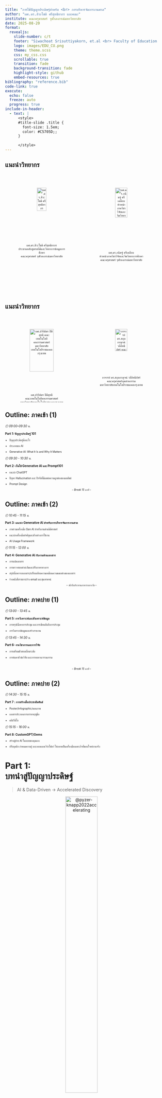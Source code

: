 ```yaml
---
title: "การใช้ปัญญาประดิษฐ์สำหรับ <br> การบริหารจัดการงานศาล"
author: "ผศ.ดร.สิวะโชติ ศรีสุทธิยากร และคณะ"
institute: คณะครุศาสตร์ จุฬาลงกรณ์มหาวิทยาลัย
date: 2025-08-20
format:
  revealjs:
    slide-number: c/t
    footer: "Siwachoat Srisuttiyakorn, et.al <br> Faculty of Education Chulalongkorn University <br> 👉 [Q&A](https://app.sli.do/event/fh4rtk2N3hycpwGzBrskNe) 👈 "
    logo: images/EDU_CU.png
    theme: theme.scss
    css: my_css.css
    scrollable: true
    transition: fade
    background-transition: fade
    highlight-style: github
    embed-resources: true
bibliography: "reference.bib"
code-link: true
execute:
  echo: false
  freeze: auto
  progress: true
include-in-header:
  - text: |
      <style>
      #title-slide .title {
        font-size: 1.5em;
        color: #C5705D;; 
      }
      
      </style>
---
```


## แนะนำวิทยากร

::::::: columns
:::: {.column width="50%"}
<center>

<br>

::: {style="font-size:70%;"}
![<br>ผศ.ดร.สิวะโชติ ศรีสุทธิยากร <br> ประธานหลักสูตรสถิติและวิทยาการข้อมูลการศึกษา <br> คณะครุศาสตร์ จุฬาลงกรณ์มหาวิทยาลัย](https://www.edu.chula.ac.th/sites/default/files/users/user31/SCC-removebg-preview.png){width="44%"}
:::

</center>
::::

:::: {.column width="50%"}
<center>

<br>

::: {style="font-size:70%;"}
![<br>ผศ.ดร.กนิษฐ์ ศรีเคลือบ <br> ห้วหน้าภาควิชาวิจัยและจิตวิทยาการศึกษา <br> คณะครุศาสตร์ จุฬาลงกรณ์มหาวิทยาลัย](https://www.edu.chula.ac.th/sites/default/files/users/user31/KSK-removebg-preview.png){width="50%"}
:::

</center>
::::
:::::::

## แนะนำวิทยากร

::::::: columns
:::: {.column width="50%"}
<center>

<br>

::: {style="font-size:70%;"}
![<br>ผศ.ปาริฉัตร ปิติสุทธิ <br> คณะเทคโนโลยีคหกรรมศาสตร์ <br> มหาวิทยาลัยเทคโนโลยีราชมงคลกรุงเทพ](images/oil.png){width="70%"}
:::

</center>
::::

:::: {.column width="50%"}
<center>

<br>

::: {style="font-size:70%;"}
![<br>อาจารย์ ดร.สกุลกาญจน์ วลีอิทธิภัสร์ <br> คณะครุศาสตร์อุตสาหกรรม <br> มหาวิทยาลัยเทคโนโลยีราชมงคลกรุงเทพ](images/JA.png){width="50%"}
:::

</center>
::::
:::::::

## Outline: ภาคเช้า (1)

::: {style="font-size:70%;"}
*🕘 09:00–09:30 น.*

**Part 1: ปัญญาประดิษฐ์ 101**
:::

::: {style="font-size:60%;"}
-   ปัญญาประดิษฐ์คืออะไร

-   ประเภทของ AI

-   Generative AI: What It Is and Why It Matters
:::

::: {style="font-size:70%;"}
*🕘 09:30 - 10:30 น.*

**Part 2: เริ่มใช้ Generative AI และ Prompt101**
:::

::: {style="font-size:60%;"}
-   แนะนำ ChatGPT

-   ปัญหา Hallucination และ ปัจจัยที่มีผลต่อความถูกต้องของผลลัพธ์

-   Prompt Design

<center>-- *Break 15 นาที* --</center>
:::

## Outline: ภาคเช้า (2)

::: {style="font-size:70%;"}
*🕘 10:45 - 11:15 น.*

**Part 3: แนะนำ Generative AI สำหรับการบริหารจัดการงานศาล**
:::

::: {style="font-size:60%;"}
-   ภาพรวมเครื่องมือ Gen AI สำหรับงานด้านนิติศาสตร์

-   แนะนำเครื่องมือสำคัญและตัวอย่างการใช้งาน

-   AI Usage Framework
:::

::: {style="font-size:70%;"}
*🕘 11:15 - 12:00 น.*

**Part 4: Generative AI กับงานด้านเอกสาร**
:::

::: {style="font-size:60%;"}
-   การแปลเอกสาร

-   การตรวจสอบคำสะกัดและปรับภาษาทางการ

-   สรุปเนื้อหาจากเอกสาร/เปรียบเทียบความเหมือนความแตกต่างของเอกสาร

-   ร่างหนังสือราชการ/ร่าง email และสุนทรพจน์

<center>-- *พักรับประทานอาหารกลางวัน* --</center>
:::

## Outline: ภาคบ่าย (1)

::: {style="font-size:70%;"}
*🕘 13:00 - 13:45 น.*

**Part 5: การวิเคราะห์และสังเคราะห์ข้อมูล**
:::

::: {style="font-size:60%;"}
-   การสรุปเนื้อหาการประชุม และการเขียนบันทึกการประชุม

-   การวิเคราะห์ข้อมูลและสร้างรายงาน
:::

::: {style="font-size:70%;"}
*🕘 13:45 - 14:30 น.*

**Part 6: งานวิชาการและการวิจัย**
:::

::: {style="font-size:60%;"}
-   การเตรียมตัวสอบเลื่อนระดับ

-   การค้นหาหัวข้อวิจัย และการทบทวนวรรณกรรม
:::

::: {style="font-size:60%;\""}
<br>

<center>-- *Break 15 นาที* --</center>
:::

## Outline: ภาคบ่าย (2)

::: {style="font-size:70%;"}
*🕘 14:30 - 15:15 น.*

**Part 7 : การสร้างสื่อประชาสัมพันธ์**
:::

::: {style="font-size:60%;"}
-   Poster/Infographic/แผนภาพ

-   เอกสารประกอบการบรรยาย/คู่มือ

-   คลิปวิดิโอ
:::

::: {style="font-size:70%;"}
*🕘 15:15 - 16:00 น.*

**Part 8: CustomGPT/Gems**
:::

::: {style="font-size:60%;"}
-   สร้างผู้ช่วย AI ในแบบของคุณเอง

-   ปรับบุคลิก กำหนดความรู้ และออกแบบเวิร์กโฟลว์ ให้กลายเป็นเครื่องมือเฉพาะกิจที่ตอบโจทย์งานจริง
:::

# Part 1: <br>บทนำสู่ปัญญาประดิษฐ์

> AI & Data-Driven → Accelerated Discovery

<center>

![@pyzer-knapp2022accelerating](img/paradigm.png){width="50%"}

</center>

## ปัญญาประดิษฐ์คืออะไร ?

-   สาขาวิชา (Discipline) : AI เป็นสาขาวิชาหนึ่งในวิทยาการคอมพิวเตอร์ที่มุ่งเน้นศึกษาและพัฒนาวิธีการ/ทฤษฎีเพื่อสร้างโปรแกรม/เครื่องจักรที่สามารถเลียนแบบความสามารถของสมองมนุษย์

    -   การเรียนรู้ (learning)

    -   การให้เหตุผล (reasoning)

    -   การรับรู้ (perception)

    -   การแก้ปัญหา (problem solving)

    -   การปรับตัว (adaption)

## AI Ecosystem {.smaller}

<br>

![](https://media.springernature.com/full/springer-static/image/chp%3A10.1007%2F978-981-19-2879-6_1/MediaObjects/513316_1_En_1_Fig8_HTML.png){width="70%"}

## AI ไม่ได้มีแค่ ChatGPT, Gemini, Claude, ...

<br>

<center>

![@HuaweiTechnologies_Co_Ltd2023](images/stop-confusing-ai-with-generative-ai-v0-CqIVwX9Is9V1xygjLNaKYc14YKZuewL10xylYBKOuH4.webp){width="50%"}

</center>

## ประเภทของ AI

<br>

<center>

![@datakeen2020ai](img/3_stages_of_ai.png){width="90%"}

</center>

## AI in the Modern World (1) {.smaller}

:::::::::: columns
:::::: {.column width="50%"}
![](img/eyeAI.png){width="60%"}

> ::: {style="font-size: 50%;"}
> "Using **two types of neural network** - mathematical systems for identifying patterns in images or data - the Al system quickly **learnt to identify ten features of eye disease** from highly complex optical coherence tomography (OCT) scans. **The system was then able to recommend a referral decision based on the most urgent conditions detected.**" ... "Al was able to make the right referral recommendation more than **94% of the time** ..."
> :::

::: {style="font-size: 50%;"}
-   Diabetic Retinopathy

-   Age-related Macular Degeneration

-   Glaucoma

-   Retinal Detachment

-   Optic Neuropathy
:::

:::: {style="font-size: 70%;"}
::: caption2
https://www.ucl.ac.uk/ioo/news/2018/aug/artificial-intelligence-equal-experts-detecting-eye-diseases [-@ucl2018ai]
:::
::::
::::::

::::: {.column width="50%"}
Al system for breast cancer screening

![](img/ai_cancer.png){width="60%"} ![](img/ai_cancer2.png){width="70%"}

:::: {style="font-size: 50%;"}
</br>

::: caption
[@mckinney2020international]
:::
::::
:::::
::::::::::

## AI in the Modern World (2) {.smaller}

![https://knihovna.utb.cz/en/services/tools/grammarly/](images/paste-24.png)

## AI in the Modern World (3) {.smaller}

<left> ![สิวะโชติ และคณะ (2568)](images/paste-21.png){width="50%"}

::: caption2
สิวะโชติ และคณะ (2568)
:::

![](img/climate.png){width="75%"} </left>

::: caption2
@srisuttiyakorn2024technical
:::

## AI in the Modern World (4) {.smaller}

-   วิเคราะห์ร่องรอยความรู้

-   ทำนายแนวโน้มความรู้ในอนาคตจากร่องรอยความรู้ในปัจจุบัน

::::: columns
::: {.column width="50%"}
![](images/AI_example1.png){width="100%"}
:::

::: {.column width="50%"}
![@park2024enhancing](images/paste-23.png){fig-align="left" width="100%"}
:::
:::::

## AI in the Modern World (5) {.smaller}

-   AI chatbot ที่ออกแบบมาเพื่อเป็น “copilot” ด้านสุขภาพจิต

-   ใช้แนวทางของ CBT (Cognitive Behavioral Therapy) หรือ “การบำบัดทางความคิดและพฤติกรรม”

-   ติดตามสุขภาพจิตอย่างต่อเนื่อง

::::::: columns
:::: {.column width="50%"}
![](img/woebot.png){width="75%"}

::: caption2
https://woebothealth.com/[-@woebothealth2025]
:::
::::

:::: {.column width="40%"}
![](img/vitual_healthcare.png){width="100%"}

::: caption3
https://www.youper.ai/how-it-works
:::
::::
:::::::

## AI in the Modern World (6) {.smaller}

![](img/generativeAI_copy.png){width="40%"}

## Artificial Intelligence {.smaller}

<center>

![@HuaweiTechnologies_Co_Ltd2023](images/stop-confusing-ai-with-generative-ai-v0-CqIVwX9Is9V1xygjLNaKYc14YKZuewL10xylYBKOuH4.webp){width="50%"}

</center>

## Generative AI: What It Is and Why It Matters {.smaller}

<br>

::::::::: columns
::::::: {.column width="60%"}
::: {.fragment .fade-in style="font-size:80%;"}
**Generative AI** คือระบบปัญญาประดิษฐ์ที่สามารถสร้างข้อมูลใหม่ เช่น ข้อความ รูปภาพ เสียง โค้ด หรือวิดีโอ โดยอิงจากรูปแบบ (*patterns*) และโครงสร้าง (*structures*) ที่เรียนรู้จากข้อมูลจำนวนมาก
:::

::: {.fragment .fade-in style="font-size:80%;"}
กระบวนการสร้างไม่ได้เกิดจากการสุ่ม แต่เป็นการ **คำนวณทางสถิติ**\
เพื่อหา “ผลลัพธ์ที่มีความเป็นไปได้สูงสุด” ภายใต้บริบทที่กำหนด
:::

::: {.fragment .fade-in style="font-size:80%;"}
การสร้างเนื้อหาต้องอาศัย:

-   **Context**: บริบท เช่น ข้อความก่อนหน้า หรือข้อมูลแวดล้อม
-   **Prompt**: คำกระตุ้นที่ระบุภารกิจ รูปแบบ หรือเจตนาของผู้ใช้
:::

::: {.fragment .fade-in style="font-size:80%;"}
ผลลัพธ์ที่ได้จึงไม่ใช่ “ของใหม่โดยสมบูรณ์” (original content) แต่เป็นการจัดเรียงองค์ประกอบใหม่ตามความน่าจะเป็นของการเกิดร่วมกันของคำหรือพิกเซล ที่ คล้ายคลึงกับสิ่งที่เคยเรียนรู้มา แต่มีความยืดหยุ่นและสร้างสรรค์เพียงพอที่จะใช้งานในหลากหลายบริบท และตรงตามวัตถุประสงค์
:::
:::::::

::: {.column width="40%"}
![https://wordlift.io/blog/en/generative-ai-for-seo/](https://wordlift.io/blog/en/wp-content/uploads/sites/3/2023/07/Generative-AI-for-SEO-landscape-1.png)
:::
:::::::::

## Generative AI: หลักการทำงาน {.smaller}

<br>

::: {style="font-size:80%;"}
![](images/paste-26.png)
:::

# Part 2: เริ่มใช้ Generative AI และ Prompt 101

## ChatGPT {.smaller}

:::::: columns
:::: {.column width="50%"}
::: {style="font-size:90%;"}
1.  เข้าไปที่เว็บไซต์ [chat.openai.com](chat.openai.com)
2.  ลงทะเบียนหรือเข้าสู่ระบบ
3.  เลือกโมเดลที่ต้องการใช้
4.  ลองพิมพ์คำถามหรือคำสั่งในช่องข้อความ
5.  ตรวจสอบคำตอบที่ได้รับ ปรับปรุง และนำผลลัพธ์ไปใช้

![](images/paste-22.png){width="605"}
:::
::::

::: {.column width="50%"}
![https://openai.com/chatgpt/pricing/](images/paste-27.png)
:::
::::::

## ChatGPT {.smaller}

:::::: columns
:::: {.column width="50%"}
::: {style="font-size:90%;"}
1.  เข้าไปที่เว็บไซต์ [chat.openai.com](chat.openai.com)
2.  ลงทะเบียนหรือเข้าสู่ระบบ
3.  เลือกโมเดลที่ต้องการใช้
4.  ลองพิมพ์คำถามหรือคำสั่งในช่องข้อความ
5.  ตรวจสอบคำตอบที่ได้รับ ปรับปรุง และนำผลลัพธ์ไปใช้

![](images/paste-22.png){width="605"}
:::
::::

::: {.column width="50%"}
![](images/paste-28.png)
:::
::::::

## ChatGPT {.smaller}

:::::: columns
:::: {.column width="50%"}
::: {style="font-size:90%;"}
1.  เข้าไปที่เว็บไซต์ [chat.openai.com](chat.openai.com)
2.  ลงทะเบียนหรือเข้าสู่ระบบ
3.  เลือกโมเดลที่ต้องการใช้
4.  ลองพิมพ์คำถามหรือคำสั่งในช่องข้อความ
5.  ตรวจสอบคำตอบที่ได้รับ ปรับปรุง และนำผลลัพธ์ไปใช้

![](images/paste-22.png){width="605"}
:::
::::

::: {.column width="50%"}
![https://teamai.com/blog/large-language-models-llms/understanding-different-chatgpt-models/](images/paste-29.png)
:::
::::::

## GPT5

<left>

![](images/clipboard-3159359393.png){width="60%"} </left>

::: caption3
https://openai.com/index/introducing-gpt-5/
:::

## กิจกรรมลองใช้ ChatGPT

![](images/clipboard-890974437.png){width="30%"}

## กิจกรรมลองใช้ ChatGPT

> ช่วยร่างหนังสือตอบรับการเป็นวิทยากรการอบรมหลักสูตร "การพัฒนาศักยภาพบุคลากร สำหรับข้าราชการศาลยุติธรรม พนักงานราชการศาลยุติธรรม และลูกจ้าง" ของ ผศ.ดร.A หน่อย

-   ผลลัพธ์ที่ได้เป็นอย่างไร?

-   เราสามารถปรับปรุงผลลัพธ์อย่างไรได้บ้าง

## พิจารณาตัวอย่างต่อไปนี้

![](images/clipboard-1535761003.png){width="60%"}

## ปัญหา Hallucination {.smaller}

<left> ![](images/paste-30.png){width="45%"} </left>

<br>

AI hallucination หมายถึงกรณีที่ระบบปัญญาประดิษฐ์ (AI) สร้างเนื้อหาหรือคำตอบที่ **ไม่ได้อิงจากข้อมูลจริงหรือข้อมูลที่ได้รับมา** ซึ่งอาจทำให้ AI สร้างข้อมูลที่**ไม่ถูกต้อง นำไปสู่ความเข้าใจผิด หรือแต่งขึ้นทั้งหมด** ซึ่งอาจก่อให้เกิดปัญหาในหลายบริบทของการใช้งาน

-   **สร้างข้อมูลเท็จโดยสิ้นเชิง (total fabrication)** -- สร้างแก่นของเรื่องราวที่ไม่มีอยู่จริงขึ้นมาทั้งหมด เช่น อ้างอิงหลักฐานข้อมูลผิด ให้เหตุผลผิด นำไปสู่การสร้างข้อสรุปผิด

-   **ผสมผสานระหว่างข้อมูลจริงและเท็จ (mixing true & false)** -- หลักการโดยรวมถูกต้อง แต่อาจยกตัวอย่างหรือหลักฐานข้อมูลประกอบที่ไม่มีอยู่จริง

-   **สรุปความเกินจริง (faulty inference)** -- ข้อมูลตั้งต้นถูก แต่ข้อสรุปตีความเกินขอบเขตการอ้างอิงของข้อมูล

## ปัจจัยที่มีผลต่อความถูกต้อง/เหมาะสมของผลลัพธ์ {.smaller}

::: {style="font-size:85%;"}
-   **Model**

    -   พื้นความรู้เดิม (Knowledge Base) โมเดลถูก train มาด้วยข้อมูลอะไรบ้าง สิ้นสุด ณ ตอนไหน มีความเป็นปัจจุบันมากน้อยแค่ไหน

    -   สถาปัตยกรรมของโมเดล

    -   ขนาดและความสามารถในการให้เหตุผล โมเดลขนาดใหญ่มักมีความสามารถในการคิดเชิงเหตุผล หรือคิดในปัญหาซับซ้อนได้ดีกว่า

    -   การปรับจูนเฉพาะทาง (Fine-tuning) ช่วยให้โมเดลเข้าใจบริบทเฉพาะทางได้ดีขึ้น

-   **Prompt**

    -   กระบวนการกระตุ้นเพื่อให้ LLM แสดงผลลัพธ์ตามที่ต้องการ

    -   Prompt ชัดเจน ไม่กำกวม และบอกสิ่งที่ต้องการอย่างละเอียด จะได้ผลลัพธ์ที่ดีกว่า

    -   เทคนิคการ Prompt ที่แตกต่างกันอาจให้ผลลัพธ์แตกต่างกันไปด้วย (อาจไม่จริงเสมอไปโดยเฉพาะกับโมเดลขนาดใหญ่ที่มีประสิทธิภาพสูง เช่น gpt-o1, gpt-o3)

-   **Context**

    -   ข้อมูลแวดล้อมที่ป้อนเข้าไปพร้อมกับ Prompt เช่น เนื้อหาจากเอกสาร, บทสนทนาก่อนหน้า, หรือข้อมูลเฉพาะที่โมเดลไม่เคยรู้มาก่อน

    -   กระบวนการจัดหา Context ที่ถูกต้องก็เป็นปัจจัยที่มีผลด้วย
:::

## Prompt Design

> "คุณภาพของ prompt ส่งผลต่อคุณภาพของผลลัพธ์"

<center>

![https://llmnanban.akmmusai.pro/Introductory/Prompt-Elements/](https://llmnanban.akmmusai.pro/images/elements.png){width="50%"}

</center>

## เทคนิคการออกแบบ Prompt : In-Context Learning Strategy {.smaller}

-   Zero-Shot Prompting

-   One-Shot Prompting

-   Few-Shot Prompting

-   Chain-of-Thought

-   Template Design

## Zero-shot prompting

::: {style="font-size:80%;"}
> จากข้อเท็จจริงที่ว่า เจ้าของหอพักเข้าห้องผู้เช่าโดยไม่ได้แจ้งล่วงหน้า และนำทรัพย์สินของผู้เช่าออกไป กรุณาช่วยสรุปเป็นบันทึกย่อ โดยระบุประเด็นข้อกฎหมายที่ควรส่งต่อให้ผู้พิพากษาวินิจฉัย จัดทำในรูปแบบภาษาทางการราชการ กระชับ และแบ่งหัวข้อชัดเจน
:::

## One-Shot Prompting {.smaller}

::: callout
**แนวคิด One-Shot:** ให้ตัวอย่างเพียง 1 ชุด เพื่อชี้นำรูปแบบคำตอบ แล้วให้โมเดลทำกับข้อความใหม่
:::

แปลงข้อความทางกฎหมายให้เป็นภาษาที่ประชาชนเข้าใจง่าย

**ตัวอย่าง (One-Shot Example)**\

-   **ภาษากฎหมาย:** ผู้ใดลักทรัพย์ผู้อื่น ต้องระวางโทษจำคุกไม่เกินสามปี หรือปรับไม่เกินหกหมื่นบาท หรือทั้งจำทั้งปรับ\
-   **ภาษาชาวบ้าน:** ถ้าใครขโมยของคนอื่น อาจติดคุกไม่เกิน 3 ปี หรือโดนปรับไม่เกิน 60,000 บาท หรือทั้งติดคุกทั้งโดนปรับ

**ให้แปลงข้อความนี้**\

-   **ภาษากฎหมาย:** ผู้ให้เช่าต้องส่งมอบทรัพย์ให้ผู้เช่าตามที่ตกลงกันไว้ 
-   **ภาษาชาวบ้าน:** …

## Few-Shot Prompting {.smaller}

::: callout
**แนวคิด Few-Shot:** ให้ตัวอย่างมากกว่าหนึ่งชุด เพื่อชี้นำรูปแบบคำตอบอย่างต่อเนื่อง แล้วให้โมเดลทำกับสถานการณ์ใหม่
:::

::: {style="font-size:80%;"}
จากสถานการณ์ ให้ช่วยระบุ **มาตรากฎหมายที่เกี่ยวข้อง** และจัดทำเป็น **บันทึกย่อสำหรับเจ้าหน้าที่ศาล** เพื่อส่งต่อให้ผู้พิพากษาพิจารณา

**ตัวอย่างที่ 1**\

-   **สถานการณ์:** นาย ก. ขโมยโทรศัพท์จากกระเป๋าของนาย ข.

-   **บันทึกเจ้าหน้าที่ศาล:** ข้อเท็จจริงเข้าลักษณะความผิดฐาน “ลักทรัพย์” ตามประมวลกฎหมายอาญา มาตรา 334

**ตัวอย่างที่ 2**\

-   **สถานการณ์:** นางสาว ค. ปลอมลายเซ็นในเช็คเงินสดเพื่อเบิกเงิน

-   **บันทึกเจ้าหน้าที่ศาล:** ข้อเท็จจริงเข้าลักษณะความผิดฐาน “ปลอมเอกสาร” ตามประมวลกฎหมายอาญา มาตรา 264

**สถานการณ์ใหม่** 

-   **สถานการณ์:** นาย ง. ทำร้ายร่างกายนาย จ. จนได้รับบาดเจ็บสาหัส

-   **บันทึกเจ้าหน้าที่ศาล:** …
:::

## Chain-of-Thought (CoT) (1) {.smaller}

Chain-of-Thought Prompting คือเทคนิคการออกแบบ prompt ที่ให้โมเดลภาษารู้จักการคิดแบบมีเหตุผลเป็นขั้นเป็นตอน หรือแสดงวิธีคิด/วิธีทำออกมาก่อนจะสรุปเป็นคำถามสุดท้าย (step-by-step reasoning)

แทนที่จะให้โมเดลตอบทันที...

> ใช้ prompt กระตุ้นให้โมเดลแจกแจงกระบวนการคิด การให้เหตุผล วิธีการคำนวณ หรือการดำเนินงานเพื่อนำไปสู่ผลลัพธ์ออกมาทีละขั้น

-   ลดปัญหา Hallucination

-   เพิ่มความโปร่งใส คุณภาพคำตอบดีขึ้น

-   สอดคล้องกับหลักการ Human in the Loop/Human Center Mindset

## Chain-of-Thought (CoT) (2) {.smaller}

::: {style="font-size:110%;"}
สถานการณ์

```         
เมื่อวันที่ 10 พฤศจิกายน 2560 นายโมทย์ นายสมคิด และพวกรวม 10 คน ได้ประชุมวางแผนให้นายโมทย์ใช้ลูกระเบิดชนิดสังหารขว้างใส่ห้องแถวไม้ 2 ชั้นของนายขุน โดยชั้นล่างเปิดเป็นร้านขายของ และชั้นบนเป็นที่พักอาศัยของนายขุนและครอบครัว แต่เกิดอุปสรรคจึงได้ยกเลิกแผนการ

ต่อมาในวันที่ 12 พฤศจิกายน 2560 นายโมทย์และพวกรวม 9 คน ได้นัดประชุมวางแผนอีกครั้ง โดยในครั้งนี้นายสมคิดไม่ได้เข้าร่วมประชุมด้วย

เมื่อประชุมเสร็จแล้ว นายโมทย์จึงเดินทางไปที่บ้านของนายขุน เมื่อถึงบ้าน นายโมทย์เห็นนายขุนและครอบครัวทุกคนขับรถออกจากบ้านไป หลังจากนั้นประมาณ 10 นาที นายโมทย์จึงใช้ลูกระเบิดชนิดสังหารขว้างใส่ห้องแถวไม้ของนายขุน เป็นเหตุให้ฝาบ้าน ประตูบ้าน และกระจกช่องลม ซึ่งเป็นส่วนหนึ่งของตัวบ้าน ได้รับความเสียหายจากแรงระเบิด

สิบตำรวจเอกดำรง และดาบตำรวจอิทธิพล ซึ่งพบเห็นการกระทำความผิดของนายโมทย์ จึงเข้าจับกุมและนำส่งพนักงานสอบสวน โดยทั้งสองนายเดินขนาบข้างและคล้องแขนนายโมทย์ไว้คนละข้าง

ระหว่างทาง นายศึกษากับพวกประมาณ 10 ถึง 15 คน ซึ่งเป็นเพื่อนของนายโมทย์ ได้เข้ามาแย่งตัวนายโมทย์ โดยนายศึกษาดึงตัวนายโมทย์ และใช้เท้าถีบสิบตำรวจเอกดำรง และดาบตำรวจอิทธิพล ขณะเดียวกัน นายโมทย์พยายามดิ้นรนเพื่อให้พ้นจากการถูกควบคุมตัว เป็นเหตุให้เท้าของนายโมทย์ไปถูกสิบตำรวจเอกดำรง และดาบตำรวจอิทธิพล
```
:::

**Zero-Shot Prompting**

::: {style="font-size:110%;"}
```         
ให้วินิจฉัยว่า นายโมทย์ นายสมคิด และนายศึกษา มีความผิดตามประมวลกฎหมายอาญาฐานใดหรือไม่?
```
:::

**Single-Turn CoT**

::: {style="font-size:110%;"}
```         
นายโมทย์ มีความผิดตามประมวลกฎหมายอาญาฐานใดหรือไม่ ช่วยอธิบายเหตุผลด้วย
```
:::

::: {style="font-size:90%;"}
ผลลัพธ์ที่ได้เป็นอย่างไร? แตกต่างกันหรือไม่?
:::

## Chain-of-Thought (CoT): Multi-Turn CoT {.smaller}

-   CoT ไม่จำเป็นต้องดำเนินการจบใน prompt เดียว ผู้ใช้สามารถออกแบบป้อน prompt หลาย ๆ รายการ อย่างเป็นลำดับ

-   ได้ร่วมคิดไปกับโมเดล เห็นกระบวนการคิดระหว่างทาง (สอดคล้องกับ concept explainable AI)

-   สามารถให้ feedback หรือให้ข้อมูลใหม่แต่โมเดลได้ระหว่างกระบวนการคิด

::: {style="font-size:120%;"}
```         
1. วิเคราะห์พฤติกรรมของ “นายโมทย์”

(1.1) พฤติกรรมที่เกิดขึ้น:
    – ขว้างลูกระเบิดใส่ห้องแถวไม้ของนายขุน
    – ทำให้ทรัพย์สินเสียหาย เช่น ฝาบ้าน ประตูบ้าน กระจก

(1.2) ข้อเท็จจริง:
    – บ้านเป็นอาคาร 2 ชั้น ซึ่งชั้นบนใช้เป็นที่อยู่อาศัยของเจ้าของบ้านและครอบครัว
    – แม้ไม่มีคนอยู่ขณะเกิดเหตุ แต่โดยสภาพถือว่าเป็นอาคารที่มีคนอยู่อาศัย

(1.3) วิเคราะห์กฎหมายที่เกี่ยวข้อง:
    - มาตรา 218(2): วางเพลิงหรือทำให้เกิดระเบิดแก่ทรัพย์ในอาคารที่คนอาศัยอยู่ → มีความผิด
    - มาตรา 358: ทำให้เสียทรัพย์
    - มาตรา 138 วรรคสอง: ต่อสู้ขัดขวางเจ้าพนักงาน โดยใช้กำลังระหว่างถูกจับกุม

(1.4) สรุปความผิดของนายโมทย์ พร้อมอธิบายเหตุผล 
```
:::

ผลลัพธ์ที่ได้เป็นอย่างไร แตกต่างกันหรือไม่?

## The ABCDE Framework for Legal Professionals

[ContractPodAI](https://contractpodai.com/news/ai-prompts-for-legal-professionals/) แนะนำกรอบแนวคิด ABCDE

::: {style="font-size:90%;"}
-   **Audience/Agent Definition:** กำหนดบทบาทของ AI
-   **Background Context:** ให้บริบทที่เกี่ยวข้อง รวมทั้งรายละเอียดคดี มาตรฐานทางกฎหมาย และข้อมูลเขตอำนาจศาล
-   **Clear Instructions:** ระบุสิ่งที่ต้องการและรูปแบบที่ชัดเจน
-   **Detailed Parameters:** กำหนดขอบเขต โทนเสียง ความยาว และข้อกำหนดการอ้างอิง
-   **Evaluation Criteria:** ระบุมาตรฐานสำหรับการประเมินคุณภาพของคำตอบ
:::

## The ABCDE Framework for Legal Professionals {.smaller}

-   Basic Prompting: "จากไฟล์ข้อมูลที่ upload ให้ ร่างคำพิพากษาให้หน่อย"

::::::: columns
:::: {.column width="50%"}
-   ABCDE Prompt:

::: {style="font-size:65%;"}
1.  โปรดทำตัวเป็น ผู้พิพากษาศาลชั้นต้นที่มีประสบการณ์ในคดีอาญา

2.  พิจารณาคดีที่จำเลยคือ นายโมทย์ ได้ขว้างระเบิดใส่อาคารไม้ 2 ชั้นของนายขุน และต่อสู้เจ้าหน้าที่ขณะถูกจับกุม คดีมีบุคคลอื่นที่เกี่ยวข้องคือ นายสมคิด ผู้ร่วมประชุมวางแผนครั้งแรก และ นายศึกษา ผู้เข้าช่วยเหลือให้หลบหนี

3.  กรุณาร่าง คำพิพากษาแบบเป็นทางการสำหรับนายโมทย์ โดยอิงจากข้อสรุปข้างต้น และแยกพิเคราะห์พฤติกรรมและความผิดอย่างเป็นระบบ

4.  ขอให้ใช้รูปแบบคำพิพากษาศาล ได้แก่:

    -   ข้อเท็จจริงที่รับฟังได้

    -   ปัญหาที่ต้องวินิจฉัย

    -   เหตุผลของศาลโดยอ้างกฎหมาย

    -   คำพิพากษา

5.  กรุณาใช้ ภาษากฎหมายที่เหมาะสม มีความชัดเจน ไม่ใช้ภาษาพลเรือนทั่วไป และ อ้างบทกฎหมายอาญาที่เกี่ยวข้อง เช่น มาตรา 218, 138, 189 คำพิพากษาควรเป็นกลาง, มีเหตุผลรองรับข้อวินิจฉัย และ ไม่นำเสนอความเห็นส่วนตัวเกินจำเป็น
:::

👉🏾 [ดาวน์โหลดไฟล์ผลลัพธ์](https://docs.google.com/document/d/1pwKaz-4V3P6ry7tQDazdQgKrPwtiS-Ur/edit?usp=drive_link&ouid=118010069578157348024&rtpof=true&sd=true)
::::

::: {.column width="5%"}
:::

::: {.column width="45%"}
<br>

![](images/paste-31.png){width="100%"}
:::
:::::::

# Part 3: แนะนำ Generative AI สำหรับการบริหารจัดการงานศาล

> ตัวอย่างทนายความ 995 จาก 1,000 คน ในสหราชอาณาจักรระบุว่าการมาของ Gen AI มีผลกระทบอย่างมีนัยสำคัญต่อการทำงาน

## แนวโน้มการใช้ Gen AI ในด้านงานนิติศาสตร์ {.smaller}

> Goldman Sachs economists predict AI could automate 44% of legal work

-   ใช้เป็นผู้ช่วยทุ่นแรง ลดภาระงานประจำลง เช่น ค้นหาเอกสาร สรุปเนื้อหาจากเอกสาร หรือร่างเอกสาร

-   ใช้ทำงานเฉพาะทางที่ซับซ้อน เช่น ช่วยทำวิจัยทางกฎหมาย ค้นหา/เปรียบเทียบคำพิพากษา วิเคราะห์เอกสารทางกฎหมาย ตีความคำศัพท์/ภาษาทางกฎหมาย

![https://research.aimultiple.com/generative-ai-legal/](https://research.aimultiple.com/wp-content/uploads/2023/04/AI-automation-by-industries-1224x574.png.webp){width="80%"}

## ความสามารถของ Gen AI ด้านกฎหมาย {.smaller}

-   GPT-4 มีความแม่นยำเพิ่มขึ้น 26.5% เมื่อเทียบกับ ChatGPT

-   คะแนนของ GPT-4 สูงกว่าค่าเฉลี่ยของผู้สอบที่เป็นมนุษย์มากกว่า 7%

![](images/paste-64.png){width="60%"}

## ประสิทธิภาพของ Generative AI ในงานด้านธุรการ {.smaller}

::: {style="font-size:70%;"}
-   📊 **OfficeBench (งานสำนักงานจำลอง)**
    -   GPT-4 ทำงานผ่านได้เพียง \~47%\
    -   ยังไม่ถึงระดับมนุษย์ที่ \~90%+
-   🖋️ **การร่างเอกสารราชการ**
    -   เขียนได้ใกล้เคียง แต่ format/ถ้อยคำยังต้องตรวจแก้\
    -   เสี่ยงผิดเลขที่หนังสือหรือคำราชการ
-   🧾 **การสรุปเอกสาร/บันทึกการประชุม**
    -   ทำได้ดีพอสมควร แต่ยังมีการตกหล่นหรือแต่งเติมข้อมูล
-   🤝 **แนวโน้มพัฒนา**
    -   GPT-5 ลด hallucination และ reasoning ดีขึ้น\
    -   แต่ต้องเชื่อมกับระบบจริง (RAG + Workflow automation) และมี human review

**อ้างอิง**

-   OpenAI. *Introducing GPT-5*. (2025). [openai.com](https://openai.com/index/introducing-gpt-5)\
-   Shi et al. (2024). *OfficeBench: Benchmarking LLMs on Office Tasks*. arXiv:2407.19056\
-   Bubeck et al. (2023). *Sparks of Artificial General Intelligence*. arXiv:2303.12712\
-   Wikipedia. *Language model benchmark* (GAIA, WebArena, OSWorld). [wikipedia.org](https://en.wikipedia.org/wiki/Language_model_benchmark)\
-   Legalon Tech. (2025). *GPT-5 Speed vs Smarts: Legal AI Evaluation*. [legalontech.com](https://www.legalontech.com/post/gpt-5-speed-vs-smarts)
:::

## ข้อจำกัดของ Generaive AI ในงานด้านธุรการ {.smaller}

-   🗂️ **งานธุรการ = workflow ต่อเนื่อง**\
    ต้องจัดการหลายขั้นตอน ไม่ใช่คำตอบเดียวแบบข้อสอบ

-   ✅ **ต้องถูกต้องเป๊ะ**\
    หนังสือราชการผิดแม้แต่นิดเดียว = ใช้ไม่ได้\
    แต่ GPT ยังมีโอกาส hallucination

-   📑 **ขึ้นกับบริบทเฉพาะองค์กร**\
    เช่น รูปแบบหนังสือราชการศาล → GPT ที่ไม่ถูกฝึกเฉพาะมักเขียนผิด format

-   🔒 **ข้อมูลจริงอยู่ในระบบปิด**\
    เอกสาร/ระเบียบราชการไม่ได้เปิดสาธารณะ → GPT จึงมัก “เดา”

## ภาพรวมเครื่องมือ Gen AI สำหรับงานด้านกฎหมาย {.smaller}

::: {style="font-size:65%;"}
**กลุ่มที่ 1: โมเดลภาษาอเนกประสงค์ (General-Purpose LLMs)** เป็น AI ที่มีความสามารถทางภาษาและตรรกะสูง เหมาะกับงานที่ต้องการ "การคิด" วิเคราะห์ และสังเคราะห์ข้อมูล

-   [ChatGPT](https://chatgpt.com/)
-   [Gemini](https://gemini.google.com/)
-   [Claude](https://claude.ai/)

**กลุ่มที่ 2: AI เพื่อการสืบค้น (AI for Research)** เป็น AI ที่เน้นการค้นหาข้อมูลล่าสุดจากอินเทอร์เน็ต พร้อมแสดงแหล่งอ้างอิงเพื่อการตรวจสอบย้อนกลับ

-   [ResearchRabbit](https://www.researchrabbit.ai/)

-   [SciSpace](https://scispace.com/)

-   [Perplexity](https://www.perplexity.ai/)

-   [Consensus](https://consensus.app/)/[Elicit](https://elicit.com/)

-   Chatgpt/Claude/Gemini

**กลุ่มที่ 3: ผู้ช่วยจัดการความรู้ (Knowledge Assistant)** เป็น AI ที่ทำงานกับเอกสารส่วนตัวจำนวนมากที่เราป้อนเข้าไป เพื่อช่วยสกัดและเชื่อมโยงข้อมูล

-   [NotebookLM](https://notebooklm.google.com/)

**กลุ่มที่ 4: ผู้ช่วยสร้างสื่อประชาสัมพันธ์**

-   [Canva](https://www.canva.com/)

-   [Gamma](https://gamma.app/)

-   [Google Vids](https://workspace.google.com/intl/th/products/vids/)
:::

## เปรียบเทียบ Gen AI

![https://creatoreconomy.so/p/chatgpt-vs-claude-vs-gemini-the-best-ai-model-for-each-use-case-2025](images/paste-32.png){width="588"}

## AI Usage Framework

::::: columns
::: {.column width="50%"}
![](images/paste-61.png)
:::

::: {.column width="50%"}
![](images/paste-59.png)
:::
:::::

## Human in the Loop

![https://www.klippa.com/en/blog/information/human-in-the-loop/](images/paste-63.png)

# Part 4: Generative AI กับงานเอกสาร

## การแปลภาษา {.smaller}

-   **การแปลเพื่อจับใจความ/ทำความเข้าใจ/สังเคราะห์ประเด็น**\
    เน้นความหมายรวม อ่านรู้เรื่อง เข้าใจประเด็น ไม่ยึดติดคำต่อคำ\

-   **การแปลตรงตัวสำหรับงานราชการ**\
    เน้นความถูกต้อง รูปแบบครบถ้วน คำศัพท์สม่ำเสมอ ใช้ในเอกสารทางการ 

## การแปลเพื่อจับใจความ/สังเคราะห์ประเด็น {.smaller}

**ลักษณะเด่น**\
- ภาษาธรรมชาติ อ่านง่าย\
- อาจย่อ/ตีความบางส่วนเพื่อความชัดเจน\
- เหมาะกับการอ่านบทความ งานวิจัย ข่าวสาร

**เครื่องมือที่เกี่ยวข้อง**

-   ChatGPT, Gemini, Claude

-   NotebookLM

## การแปลตรงตัวสำหรับงานราชการ {.smaller}

**ลักษณะเด่น**\

-   แปลตรงตามต้นฉบับ ไม่ตัดทอน\
-   คงรูปแบบหัวข้อ หมายเลขข้อ ตาราง\
-   ใช้สำนวนทางการ และควบคุมศัพท์เฉพาะ

**เครื่องมือที่เกี่ยวข้อง**

-   ChatGPT, Gemini, Claude

-   DeepL Translator

## การแปลตรงตัวสำหรับงานราชการ {.smaller}

ประเด็นที่ควรระวังในการแปลเอกสาร

1.  ภาษาเป้าหมาย + โทน (ราชการ/วิชาการ/อ่านง่าย)

2.  ขอบเขต (ทั้งเอกสาร/เฉพาะบท/เฉพาะตาราง)

3.  ความตรงของเนื้อความ (ห้ามสรุป/ห้ามตัดทอน) หรือ “ปรับสำนวนให้อ่านง่าย”

4.  การรักษารูปแบบ (หัวข้อ, bullet, ตาราง, Markdown)

5.  ศัพท์เฉพาะ/Glossary (คำว่า X ให้แปลว่า … เสมอ)

6.  ข้อกำกับ QA (เช่น ตรวจคำทับศัพท์/ปี ค.ศ.–พ.ศ./หน่วย)

## NotebookLM สรุปเนื้อหาจากเอกสาร {.smaller}

![](images/paste-67.png){width="500" height="70"}

<br>

NotebookLM คือเครื่องมือ AI จาก Google ที่ออกแบบให้ “อ่าน สรุป และวิเคราะห์เอกสาร”

-   ช่วยให้ผู้ใช้งาน อัปโหลดเอกสาร แล้วถามคำถามเกี่ยวกับเอกสารนั้นได้โดยตรง

-   เหมาะสำหรับเอกสารจำนวนมาก เช่น คำพิพากษา ตำรากฎหมาย รายงานสำนวน

🦾 จุดเด่น

-   ตอบคำถามจาก “เอกสารของเรา” เท่านั้นโดยไม่ใช้ข้อมูลจาก Pre-Trained data และข้อมูลภายนอก

-   ใช้งานง่าย ไม่ต้องพิมพ์ prompt ยาว

-   มีความเป็นส่วนตัว ปลอดภัยกว่าการใช้ AI ทั่วไป (ข้อมูลไม่รั่วไหล)

## NotebookLM ทำอะไรได้บ้าง {.smaller}

<br>

:::::: columns
:::: {.column width="40%"}
::: {style="font-size:70%;"}
-   ก่อนพิจารณาคดี
    -   สรุปข้อเท็จจริงจากคำพิพากษาเดิม
    -   สกัดประเด็นข้อกฎหมายสำคัญ
-   ระหว่างพิจารณาหรือการเขียนคำพิพากษา
    -   เปรียบเทียบแนวคำวินิจฉัย/ฎีกา
    -   ตรวจสอบคำอธิบายกฎหมายจากเอกสารอ้างอิง
-   งานวิชาการ
    -   จัดทำบทความวิเคราะห์
    -   สรุป/สังเคราะห์เนื้อหากฎหมาย บทความวิชาการ กรณีศึกษาต่าง ๆ
:::
::::

::: {.column width="60%"}
![](images/paste-70.png)
:::
::::::

## สามารถ Upload เอกสารได้หลาย Format {.smaller}

ครอบคลุมเอกสารดิจิทัลที่มีในปัจจุบัน

![](images/paste-71.png)

## ตัวอย่างการใช้งาน NotebookLM {.smaller}

<br>

::::: columns
::: {.column width="50%"}
![](images/paste-72.png)
:::

::: {.column width="50%"}
🫱🏼 [ลิงค์เอกสารต้นฉบับ](https://image.mfa.go.th/mfa/0/6p4M7ae5k9/(2)_CISG_powerpoint.pdf)

![](images/paste-73.png)
:::
:::::

## เครื่องมือใน NotebookLM

![](images/paste-74.png)

## ตัวอย่างผลลัพธ์ที่ได้

![](images/paste-75.png)

## ตัวอย่างผลลัพธ์ที่ได้

![](images/paste-76.png)

## ตัวอย่างผลลัพธ์ที่ได้

<left> [![Audio Overview](images/paste-77.png){width="252"}](https://notebooklm.google.com/notebook/298ea058-a774-4c95-9d1e-6e80a7fd2181/audio)

:::: {style="font-size:50%;"}
::: caption3
Audio Overview of CISG
:::
::::

</left>

<left> ![Mindmap](images/paste-79.png){width="711"}

:::: {style="font-size:50%;"}
::: caption3
Mindmap of CISG
:::
::::

</left>

## การเปรียบเทียบเอกสาร {.smaller}

Generative AI สามารถช่วยเปรียบเทียบความเหมือนและความแตกต่างของเอกสาร เช่น

-   การเปรียบเทียบร่าง TOR หรือเอกสารสัญญาที่มีการปรับแก้ไขหลาย version

-   การเปรียบเทียบคำพิพากษาหรือคำสั่งศาล

-   การเปรียบเทียบเอกสารทางกฎหมาย เช่น กฎหมาย/ประกาศ/ระเบียบที่มีการแก้ไข ระหว่างฉบับเดิมและฉบับแก้ไข

## การเปรียบเทียบเอกสาร {.smaller}

![](images/clipboard-3316374343.png){width="60%"}

## AI ผู้ช่วยเขียนหนังสือราชการ

-   การเขียน prompt โดยตรง

-   การให้จดหมายต้นเรื่อง/ตัวอย่างเป็นบริบท

-   การสร้าง/ใช้ Custom GPT

## AI ผู้ช่วยเขียนหนังสือราชการ {.smaller}

<br>

-   AI หลายตัวมีความสามารถในการเขียนหนังสือราชการได้ เช่น ChatGPT, Claude AI, Gemini, ...

-   เนื้อหาและ format ของหนังสือจะดีหรือไม่ขึ้นอยู่กับว่าผู้ใช้สามารถสื่อสารกับ AI ผ่าน prompt ได้ดีแค่ไหน

-   สามารถส่งตัวอย่างหนังสือราชการให้ GPT ดูเป็นต้นแบบได้

-   GPT มี feature Canvas ที่สร้างพื้นที่การทำงานร่วมกันระหว่างผู้ใช้กับ GPT

**การเขียน prompt โดยตรง**

::: {style="font-size:70%;"}
**\[บทบาทของ AI\]**: คุณเป็น AI ผู้เชี่ยวชาญด้านการร่างหนังสือราชการไทย มีความรู้เรื่องระเบียบงานสารบรรณ และรูปแบบหนังสือราชการ เช่น หนังสือภายนอก หนังสือภายใน หนังสือประทับตรา เป็นต้น

**\[วัตถุประสงค์ของหนังสือ\]**: ช่วยร่างหนังสือราชการเพื่อ... (เช่น แจ้งเลื่อนประชุม / ขอความร่วมมือ / ส่งข้อมูล / แต่งตั้งคณะกรรมการ ฯลฯ)

**\[ประเภทหนังสือ\]**: เป็นหนังสือ... (ภายนอก/ภายใน/ประทับตรา)

**\[ผู้ส่ง\]**: ชื่อหน่วยงานผู้ส่ง และที่อยู่ เช่น: สำนักงานเขตพื้นที่การศึกษาประถมศึกษาราชบุรี เขต 1\
อำเภอเมือง จังหวัดราชบุรี

**\[ผู้รับ\]**: เรียน... (เช่น ผู้อำนวยการโรงเรียนในสังกัด / อธิบดีกรมสุขภาพจิต)

**\[วันที่หนังสือ\]**: .....

**\[หัวข้อเรื่อง\]**: เรื่อง... (ระบุสั้น ๆ ชัดเจน)

**\[อ้างถึง\]**: (ถ้ามี)

**\[สิ่งที่ส่งมาด้วย\]**: (ถ้ามี)

**\[เนื้อหา\]**: 1. ภาคเหตุ: สาเหตุ/ความเป็นมา 2. ภาคความประสงค์: สิ่งที่ผู้ส่งต้องการให้ผู้รับดำเนินการ 3. ภาคสรุป: ความคาดหวังหรือคำสุภาพปิดท้าย

**\[ผู้ลงนาม\]**: ชื่อผู้ลงนาม / ตำแหน่ง / หน่วยงาน

**\[ช่องทางติดต่อ\]**: เบอร์โทร / โทรสาร / อีเมล (ถ้ามี)
:::

## AI ผู้ช่วยเขียนหนังสือราชการ : การให้จดหมายต้นเรื่อง/ตัวอย่างเป็นบริบท {.smaller}

<br>

::::::::: columns
:::: {.column width="20%"}
::: {style="font-size:80%;"}
-   ใช้จดหมายต้นเรื่องเป็นบริบท

-   กำหนด task ที่ต้องการ

-   ปรับแต่งผลลัพธ์ผ่าน Canvas
:::

![](img/document2.png)
::::

::: {.column width="2%"}
:::

::: {.column width="33%"}
![](img/writing2.png){.fragment}
:::

::: {.column width="2%"}
:::

::: {.column width="42%"}
![](img/canvas1.png){.fragment}
:::
:::::::::

## AI ผู้ช่วยเขียนหนังสือราชการ : SarabunGPT {.smaller}

ปัจจุบันมีผู้สร้าง custom GPT -- SarabunGPT สามารถใช้เป็นผู้ช่วยร่างหนังสือราชการไทย และให้คำแนะนำได้

<br>

::::: columns
::: {.column width="50%"}
-   ในเมนู Sidebar ของ ChatGPT คลิกเลือก `Explore GPTs`

-   ค้นหา GPTs ชื่อ SarabunGPT

![](img/sarabunGPT.png)
:::

::: {.column width="50%"}
<br>

![https://chatgpt.com/share/68233c9a-a8d4-8003-b60b-17b745dc2cb3](img/sarabun_GPT2.png)
:::
:::::

# Part 5: การวิเคราะห์และสังเคราะห์ข้อมูล

## การสรุปเนื้อหาการประชุม และการเขียนบันทึกการประชุม {.smaller}

NotebookLM/ChatGPT สามารถสรุปบันทึกการประชุมจากเอกสาร/ไฟล์เสียงที่เกี่ยวข้องได้

![](images/clipboard-170434628.png)

## GEMINI in Google Sheets : การวิเคราะห์ข้อมูลพื้นฐาน {.smaller}

![](images/clipboard-3418565711.png){width="40%"}

::::: columns
::: {.column width="40%"}
-   วิเคราะห์และสรุปข้อมูล

-   เขียน/แก้ไขสูตรคำนวณให้อัตโนมัติ

-   สร้างกราฟ/แผนภูมิอย่างรวดเร็ว
:::

::: {.column width="60%"}
![](images/clipboard-3497658937.png)
:::
:::::

## GEMINI in Google Sheets : การวิเคราะห์ข้อมูลพื้นฐาน {.smaller}

::::: columns
::: {.column width="50%"}
![](images/clipboard-1581238406.png)
:::

::: {.column width="50%"}
![](images/clipboard-2628707710.png)
:::
:::::

## GEMINI in Google Sheets : การวิเคราะห์ข้อมูลพื้นฐาน {.smaller}

![](images/clipboard-3400238729.png)

## ![](images/paste-33.png){width="40%"}

::::: columns
::: {.column width="50%"}
<br>

-   สืบค้น/สรุปข้อมูลแบบ real-time พร้อมให้แหล่งอ้างอิง (citation)

-   สามารถเลือก/ระบุแหล่งข้อมูลที่ต้องการค้นหา

-   ระบบช่วยค้นหาเชิงลึกแบบต่อเนื่องด้วย Copilot Mode
:::

::: {.column width="50%"}
<br> ![](images/paste-34.png)
:::
:::::

## ![](images/paste-33.png){width="40%"}

::::: columns
::: {.column width="50%"}
<br>

-   สืบค้น/สรุปข้อมูลแบบ real-time พร้อมให้แหล่งอ้างอิง (citation)

-   สามารถเลือก/ระบุแหล่งข้อมูลที่ต้องการค้นหา

-   ระบบช่วยค้นหาเชิงลึกแบบต่อเนื่องด้วย Copilot Mode
:::

::: {.column width="50%"}
<br> ![](images/paste-35.png)
:::
:::::

## ![](images/paste-33.png){width="40%"}

::::: columns
::: {.column width="50%"}
การใช้งานในบริบทวิชาการ ตัวอย่าง Prompt เช่น “บทความวิชาการ/งานวิจัยเกี่ยวกับ AI ในงานนิติศาสตร์”

![](images/paste-36.png){width="100%"}
:::

::: {.column width="50%"}
![](images/paste-37.png)
:::
:::::

## ![](images/paste-33.png){width="40%"}

การติดตามประเด็นที่น่าสนใจจากคำตอบ

![](images/paste-38.png)

## ![](images/paste-33.png){width="40%"}

::::: columns
::: {.column width="50%"}
การบันทึกและแชร์ข้อมูล

![](images/paste-40.png)
:::

::: {.column width="50%"}
<br>

![](images/paste-39.png)

<center>แหล่งที่มาของข้อมูล</center>
:::
:::::

## ![](images/paste-33.png){width="40%"} {.smaller}

::::: columns
::: {.column width="50%"}
**Research Mode**

-   การสืบค้นเชิงลึก (Deep Research Capability)

-   ความรวดเร็วในการสืบค้น

-   สรุปคำตอบในรูปแบบรายงานเชิงวิชาการ

    ![](images/paste-80.png){width="467"}
:::

::: {.column width="50%"}
![](images/clipboard-227433529.png)
:::
:::::

##  {.smaller}

![](images/paste-33.png){width="40%"}

::::: columns
::: {.column width="50%"}
**Labs Mode**

-   การพัฒนาเว็บแอปขนาดเล็ก (Mini Apps)

-   พื้นที่จัดเก็บไฟล์อย่างเป็นระบบ (Assets Tab)

-   การสร้างภาพและกราฟ (Chart & Image Creation)

-   การค้นคว้าเชิงลึกจากแหล่งข้อมูลออนไลน์ (Deep Web Browsing)

    ![](images/paste-82.png){width="363"}
:::

::: {.column width="50%"}
![](images/clipboard-1818547770.png)
:::
:::::

# Part 6: **งานวิชาการและการวิจัย**

## การเตรียมตัวสอบเลื่อนระดับ {.smaller}

-   NotebookLM ช่วยสร้างเนื้อหาทบทวน/เป็น chatbot ถามตอบข้อสงสัยในเนื้อหา

-   ChatGPT/Gemini เป็นที่ปรึกษาช่วยคิดวิเคราะห์ ตรวจสอบแนวคิด เฉลยคำตอบของคำถาม

<left>
![](images/clipboard-4143477629.png){width="20%"}
</left>

## การเตรียมตัวสอบเลื่อนระดับ {.smaller}

-   NotebookLM ช่วยสร้างเนื้อหาทบทวน/เป็น chatbot ถามตอบข้อสงสัยในเนื้อหา

-   ChatGPT/Gemini เป็นที่ปรึกษาช่วยคิดวิเคราะห์ ตรวจสอบแนวคิด เฉลยคำตอบของคำถาม


<left>
![](images/clipboard-2703696610.png){width="20%"}
</left>

## ค้นหาหัวข้อวิจัยและทบทวนวรรณกรรม

<https://researchrabbitapp.com>

<left>
![](images/clipboard-994892696.png){width="60%"}
</left>

## ค้นหาหัวข้อวิจัยและทบทวนวรรณกรรม


![](images/clipboard-2113974039.png)

## ค้นหาหัวข้อวิจัยและทบทวนวรรณกรรม

![](images/clipboard-2335947512.png)

## ค้นหาหัวข้อวิจัยและทบทวนวรรณกรรม

![](images/clipboard-2679083219.png)

## ค้นหาหัวข้อวิจัยและทบทวนวรรณกรรม

![](images/clipboard-264091293.png)

## ค้นหาหัวข้อวิจัยและทบทวนวรรณกรรม

<https://scispace.com>

![](images/clipboard-4058660780.png)

## ค้นหาหัวข้อวิจัยและทบทวนวรรณกรรม

![](images/clipboard-2984438084.png)

## ค้นหาหัวข้อวิจัยและทบทวนวรรณกรรม

![](images/clipboard-3388430893.png)

## ค้นหาหัวข้อวิจัยและทบทวนวรรณกรรม

![](images/clipboard-3969176297.png)

## ค้นหาหัวข้อวิจัยและทบทวนวรรณกรรม

![](images/clipboard-3175629525.png)

## ค้นหาหัวข้อวิจัยและทบทวนวรรณกรรม

![](images/clipboard-2889209877.png)

## ค้นหาหัวข้อวิจัยและทบทวนวรรณกรรม

![](images/clipboard-173675156.png)

## ค้นหาหัวข้อวิจัยและทบทวนวรรณกรรม

![](images/clipboard-1247121708.png)

## ค้นหาหัวข้อวิจัยและทบทวนวรรณกรรม

![](images/clipboard-2335215587.png)

## ค้นหาหัวข้อวิจัยและทบทวนวรรณกรรม

![](images/clipboard-556552740.png)

# Part 7: การสร้างสื่อประชาสัมพันธ์

## การสร้าง Poster/Infographics

![](images/clipboard-1635689333.png){width="40%"}

![](images/clipboard-3100800600.png)

## 7-Step to Effective Storytelling {.smaller}

::::: columns
::: {.column width="50%"}
![](https://datakruroo.github.io/Communicating_data/handout/img/data-story-7-steps-1536x722.png){width="80%"}

![@knaflic2015storytelling](https://datakruroo.github.io/DataVisualization/week01/img/presentation.png){width="80%"}
:::

::: {.column width="50%"}
> If you’re only presenting data in text form, you’re actually doing a disservice to your reader.” (Column Five Media 2024)

<br>

![](img/dieter_ram2.png){width="80%"}
:::
:::::

## กำหนดการกิจกรรมโครงการ หลักสูตร COJ Core : เสริมพลังสู่บุคลากรศาลยุติธรรมยุคใหม่ 

![](images/clipboard-717190997.png)

## การสร้างคลิปวิดิโอประชาสัมพันธ์

![](images/clipboard-1358938717.png){width="40%"}

![](images/clipboard-1097450395.png)

## สร้างเอกสารประกอบการบรรยาย

![](images/clipboard-1754576701.png)

## การสร้าง FlowChart

![](images/clipboard-1015542638.png)

# Part 8: Custom GPT

## แนะนำ Custom GPT  {.smaller}

<br>

::: {style="font-size:80%;"}
-   Prompt engineering + Context injection

-   สามารถปรับแต่ง GPT ให้มีความเฉพาะและเหมาะกับการทำงานในแต่ละบริบท

-   ไม่จำเป็นต้องเขียน code
:::

<left> ![https://ts.cubesofttech.com/upload/user/850_Custom-GPT-laptop.png](https://ts.cubesofttech.com/upload/user/850_Custom-GPT-laptop.png){width="30%"} </left>

## AI ผู้ช่วยเขียนหนังสือราชการ : Custom GPT {.smaller}

-   ใน sidebar ของ ChatGPT คลิกเลือก `Explore GPTs`

-   มุมขวาบนของหน้าจอ คลิปเลือก `+ Create`

![](img/customgpt2.png)

::: {style="font-size:80%;"}
[ทดลองใช้](https://chatgpt.com/g/g-6823414a31d48191b0ef6e2099091295-kruroo-sarabun){width="50%\""}
:::

# Part 9: LLMs vs AI Workflows vs AI Agents

## LLMs {.smaller}

-   โมเดลภาษาขนาดใหญ่ที่เป็นพื้นฐานของแอปพลิเคชัน AI เช่น ChatGPT, Google Gemini และ Claude

-   เก่งมากในงานด้านภาษา : แปล สรุป แก้ไข สร้างเนื้อหาใหม่ ...

-   มีภูมิความรู้จำกัด ขึ้นอยู่กับ pre-trained data ไม่ทราบข้อมูลเฉพาะบุคคลหรือบริบทต่าง ๆ ของงาน/องค์กร

-   การทำงานเป็นแบบ passive ตอบสนองเฉพาะคำสั่งและข้อมูลที่ได้รับ ไม่สามารถตัดสินใจหรือวางแผนการดำเนินงานได้เอง

![](images/paste-22.png){width="605"}

## AI Workflows (1) {.smaller}

-   ต่อยอดจาก LLMs โดยกำหนดเส้นทาง/กระบวนการทำงานเอาไว้ล่วงหน้า (โดยมนุษย์) เรียกกระบวนการนี้ว่า Workflow

-   ภายใน Workflow นี้ LLM สามารถเข้าถึงและดึงข้อมูลจากเครื่องมือภายนอก เช่น ค้นหาข้อมูลใน google calendar, weather API, calculator, databases, ...

<center>![](images/paste-41.png){width="50%"}</center>

## AI Workflows (2)

::::: columns
::: {.column width="50%"}
<center>

![](images/paste-22.png){width="100%"}

![](images/paste-44.png)

</center>
:::

::: {.column width="50%"}
![](images/paste-42.png)

![](images/paste-43.png)
:::
:::::

## AI Workflows (3) {.smaller}

ข้อจำกัดของ Workflow คือไม่สามารถทำงานนอกเหนือจากเส้นทางที่กำหนด

::::: columns
::: {.column width="50%"}
<center>![](images/paste-44.png)</center>
:::

::: {.column width="50%"}
![](images/paste-45.png)
:::
:::::

## AI Workflows (4) {.smaller}

::::: columns
::: {.column width="50%"}
![](images/paste-46.png)
:::

::: {.column width="50%"}
![](images/paste-47.png)
:::
:::::

## AI Workflows (5)

![](images/paste-48.png)

## AI Workflows emulate Human Decision-Making

![](images/paste-49.png)

![](images/paste-50.png)

## AI Workflows: Perplexity + NotebookLM + ChatGPT {.smaller}

-   วิธีที่ง่ายที่สุดและไม่ต้องเขียนโค้ดเลย เหมาะสำหรับการทำงานเป็นครั้งคราว

-   ให้ผู้ใช้ทำหน้าที่เป็นผู้ควบคุม (orchestrator) เอง

    -   กำหนดเป้าหมาย

    -   กำหนดกระบวนการทำงาน

    -   มอบหมายงานให้ LLM แต่ละตัวทำอย่างเหมาะสมภายในกระบวนการ

    -   ส่งต่อ input/output ให้กับ LLM ตามกระบวนการที่กำหนด

    -   ประเมินผลลัพธ์

## AI Workflows: Perplexity + NotebookLM + ChatGPT {.smaller}

-   เป้าหมาย : ร่างหลักการและเหตุผล ข้อเสนอโครงการพัฒนาระบบบริหารจัดการคดีดิจิทัล

-   ข้อมูลที่ใช้ในการทำงาน

    -   ความคิดเห็นจาก stakeholder

    -   ยุทธศาสตร์ศาลยุติธรรม TRUST

    -   แผนพัฒนาดิจิทัล

    -   Literature เกี่ยวกับระบบศาลดิจิทัลหรือระบบที่เกี่ยวข้องในต่างประเทศ

-   กระบวนการทำงาน : หาและเก็บรวบรวมข้อมูล --\> วิเคราะห์/สังเคราะห์ข้อมูล --\> ร่างหลักการและเหตุผล (สภาพที่คาดหวัง + สภาพปัจจุบัน + Gap analysis ...)

🙈 [ดาวน์โหลด materials สำหรับตัวอย่าง](https://drive.google.com/drive/folders/1_HeS7ZCivc0Y2wI5N3tj6R5GV8HgULHH?usp=drive_link)

## AI Workflows: Perplexity + NotebookLM + ChatGPT {.smaller}

![](images/workflow_example.png)

1.  หาเอกสาร รายงาน และงานวิจัยที่เกี่ยวข้องกับระบบบริหารจัดการคดีดิจิทัลในต่างประเทศ

    -   สร้างคำค้น (keyword) ด้วย generative AI เช่น ChatGPT

    -   ใช้คำค้นที่ได้เพื่อหาเอกสารที่เกี่ยวข้องใน perplexity

2.  สกัดข้อมูลจากเอกสารที่เกี่ยวข้องในประเด็นที่ต้องการ

    -   นำแหล่งข้อมูลที่ได้จาก perplexity ไปใช้ใน NotebookLM

    -   ป้อน prompt เพื่อสกัดข้อมูลในประเด็นที่ต้องการด้วย NotebookLM

3.  นำข้อมูลที่สกัดได้มาวิเคราะห์/สังเคราะห์ใน ChatGPT

4.  ให้ผลการวิเคราะห์/สังเคราะห์เป็นฐาน (บริบท) ในการเขียนข้อเสนอโครงการ

## AI Agents (1) {.smaller}

-   ข้อจำกัดของ Workflow คือไม่สามารถทำงานนอกเหนือจากเส้นทางที่กำหนด

-   นำ LLM เข้ามาแทนที่มนุษย์ในฐานะผู้ควบคุม/ตัดสินใจกระบวนการทำงานทั้งหมด

-   มนุษย์มีบทบาทแค่บอกเป้าหมาย/ผลลัพธ์ที่อยากได้เท่านั้น ที่เหลือ AI Agent จะทำการคิดให้เหตุผล ดำเนินการและควบคุมการดำเนินการจนบรรลุเป้าหมายเอง

-   แนวคิดหลักที่นำมาพัฒนา AI Agent เรียกว่า React Framework

-   คุณสมบัติสำคัญของ AI Agents

    -   ตั้งเป้าหมายได้เอง

    -   ตัดสินใจและวางแผน

    -   ทำงานหลายขั้นตอนอัตโนมัติ

    -   มีความต่อเนื่อง

    -   สามารถเชื่อมต่อเครื่องมือหรือแหล่งข้อมูลภายนอก

## AI Agents (2)

-   [ChatGPT Agent](https://openai.com/index/introducing-chatgpt-agent/)

-   Claude + Extended Thinking + Connectors

-   [Manus](https://manus.im/)

![](images/paste-51.png){width="50%"}

## [AI Agents](https://chatgpt.com/share/688b4600-40b0-8003-975f-e2efc1732bd4)(3)

::::: columns
::: {.column width="40%"}
![](images/paste-52.png)

![](images/paste-53.png){width="228"}
:::

::: {.column width="60%"}
![](images/paste-58.png){width="90%"}
:::
:::::

## เปรียบเทียบสามระดับของ AI {.smaller}

::: {style="font-size:80%;"}
| ประเด็น | LLM | AI Workflow | AI Agent |
|------------------|------------------|------------------|-------------------|
| **การเข้าถึงข้อมูล** | ไม่มีการดึงข้อมูลภายนอก | ดึงข้อมูลจากเครื่องมือภายนอกตามเส้นทางที่กำหนด | ดึงข้อมูลจากหลายแหล่งและเลือกเครื่องมือที่เหมาะสม |
| **ผู้ตัดสินใจ** | มนุษย์ให้ prompt และเลือกใช้ผลลัพธ์ | มนุษย์กำหนดลำดับงานและปรับแก้ | โมเดลตัดสินใจเองด้วย reasoning & planning |
| **รูปแบบการทำงาน** | ตอบสนองแบบรายครั้ง | ทำตาม control logic ที่กำหนดไว้ | วางแผน → ลงมือ → สังเกตและวนซ้ำ (ReAct) |
| **ความสามารถในการปรับตัว** | ต่ำ – ไม่ปรับตามบริบท | จำกัดตามเส้นทางที่กำหนด | สูง – ปรับวิธีแก้ปัญหาได้ตามบริบท |
| **เหมาะกับ** | การสร้าง/สรุปข้อความทั่วไป | งานซ้ำ ๆ ที่ชัดเจน RAG | งานซับซ้อน ข้อมูลไม่แน่นอน ต้องการตัดสินใจหลายขั้น |
:::

## แนวโน้มความสามารถของ AI ในอนาคต

![](images/paste-84.png){width="485"}

![](images/paste-85.png){width="482"}

::: {style="font-size:40%;"}
https://ai-2027.com/research/timelines-forecast
:::


## Reference {.smaller}
